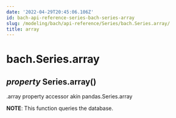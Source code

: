 ```yaml
---
date: '2022-04-29T20:45:06.106Z'
id: bach-api-reference-series-bach-series-array
slug: /modeling/bach/api-reference/Series/bach.Series.array/
title: array
---
```


# bach.Series.array

<div>

<h2 class="signature-class"><span class="type-annotation"><em>property</em></span> <span class="additional-name">Series.</span><span class="name">array(</span>)</h2>


<div class="content">

.array property accessor akin pandas.Series.array

**NOTE**: This function queries the database.


</div>

</div>
